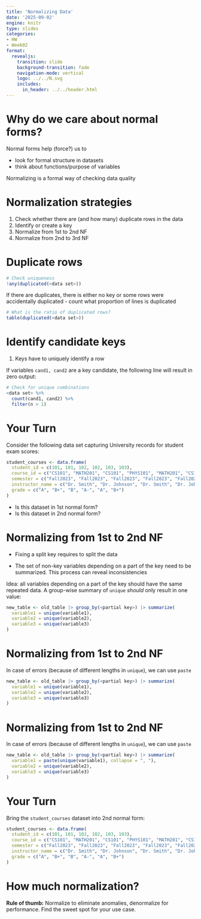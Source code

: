 ```yaml
---
title: 'Normalizing Data'
date: '2025-09-02'
engine: knitr
type: slides
categories:
- HW
- Week02
format:
  revealjs:
    transition: slide
    background-transition: fade
    navigation-mode: vertical
    logo: ../../N.svg
    includes:
      in_header: ../../header.html
---
```


# Why do we care about normal forms?

Normal forms help (force?) us to

- look for formal structure in datasets
- think about functions/purpose of variables


Normalizing is a formal way of checking data quality


# Normalization strategies

1. Check whether  there are (and how many) duplicate rows in the data 
2. Identify or create a key 
3. Normalize from 1st to 2nd NF
4. Normalize from 2nd to 3rd NF


# Duplicate rows

```r
# Check uniqueness
!any(duplicated(<data set>))
```

If there are duplicates, there is either no key or some rows were accidentally duplicated - count what proportion of lines is duplicated

```r
# What is the ratio of duplicated rows?
table(duplicated(<data set>))
```

# Identify candidate keys


1. Keys have to uniquely identify a row

If variables `cand1, cand2` are a key candidate, the following line will result in zero output:

```r
# Check for unique combinations
<data set> %>% 
  count(cand1, cand2) %>% 
  filter(n > 1)
```

# Your Turn {background-color="#006666"}

Consider the following data set capturing University records for student exam scores:

```r
student_courses <- data.frame(
  student_id = c(101, 101, 102, 102, 103, 103),
  course_id = c("CS101", "MATH201", "CS101", "PHYS101", "MATH201", "CS101"),
  semester = c("Fall2023", "Fall2023", "Fall2023", "Fall2023", "Fall2023", "Fall2023"),
  instructor_name = c("Dr. Smith", "Dr. Johnson", "Dr. Smith", "Dr. Johnson", "Dr. Brown", "Dr. Smith"),
  grade = c("A", "B+", "B", "A-", "A", "B+")
)
```

- Is this dataset in 1st normal form?
- Is this dataset in 2nd normal form?

# Normalizing from 1st to 2nd NF {auto-animate="true"}

- Fixing a split key requires to split the data 

- The set of non-key variables depending on a part of the key need to be summarized. This process can reveal inconsistencies

::: {.fragment .fade-in}
Idea: all variables depending on a part of the key should have the same repeated data. A group-wise summary of `unique` *should* only result in one value:

```r
new_table <- old_table |> group_by(<partial key>) |> summarize(
  variable1 = unique(variable1),
  variable2 = unique(variable2),
  variable3 = unique(variable3)
)
```
:::

# Normalizing from 1st to 2nd NF {auto-animate="true"}


In case of errors (because of different lengths in `unique`), we can use `paste`

```r
new_table <- old_table |> group_by(<partial key>) |> summarize(
  variable1 = unique(variable1),
  variable2 = unique(variable2),
  variable3 = unique(variable3)
)
```

# Normalizing from 1st to 2nd NF {auto-animate="true"}


In case of errors (because of different lengths in `unique`), we can use `paste`

```r
new_table <- old_table |> group_by(<partial key>) |> summarize(
  variable1 = paste(unique(variable1), collapse = ", "),
  variable2 = unique(variable2),
  variable3 = unique(variable3)
)
```




# Your Turn {background-color="#006666"}

Bring the `student_courses` dataset into 2nd normal form:

```r
student_courses <- data.frame(
  student_id = c(101, 101, 102, 102, 103, 103),
  course_id = c("CS101", "MATH201", "CS101", "PHYS101", "MATH201", "CS101"),
  semester = c("Fall2023", "Fall2023", "Fall2023", "Fall2023", "Fall2023", "Fall2023"),
  instructor_name = c("Dr. Smith", "Dr. Johnson", "Dr. Smith", "Dr. Johnson", "Dr. Brown", "Dr. Smith"),
  grade = c("A", "B+", "B", "A-", "A", "B+")
)
```


# How much normalization? 

**Rule of thumb:** Normalize to eliminate anomalies, denormalize for performance. Find the sweet spot
for your use case.
